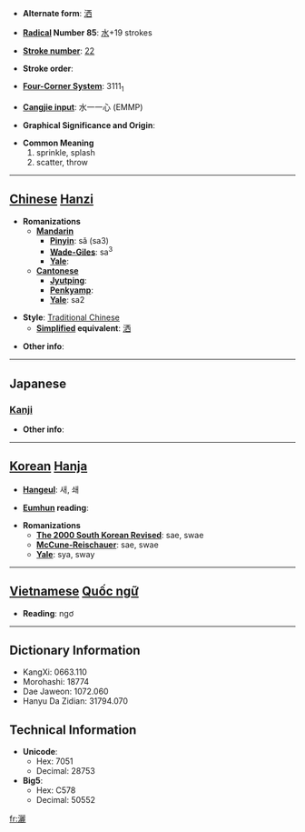 * '''Alternate form''': [[洒]]

* '''[[Wiktionary:Chinese radical index| Radical]] Number 85''': [[Wiktionary:Chinese radical index 水|水]]+19 strokes

* '''[[Wiktionary:Chinese total strokes index|Stroke number]]''': [[Wiktionary:Chinese total strokes index 22|22]]

* '''Stroke order''': 

* '''[[Wiktionary:Chinese four corner index|Four-Corner System]]''': 3111<sub>1</sub>

* '''[[Wiktionary:Chinese Cangjie index|Cangjie input]]''': 水一一心 (EMMP)

* '''Graphical Significance and Origin''': 

* '''Common Meaning'''
*#sprinkle, splash
*# scatter, throw


----

== [[Chinese]] [[Hanzi]] ==

* '''Romanizations'''
** '''[[Mandarin]]'''
*** '''[[Pinyin]]''': sǎ (sa3)
*** '''[[Wade-Giles]]''': sa<sup>3</sup>
*** '''[[Yale]]''': 
** '''[[Cantonese]]'''
*** '''[[Jyutping]]''':
*** '''[[Penkyamp]]''': 
*** '''[[Yale]]''': sa2

* '''Style''': [[Traditional Chinese]] 
** '''[[Simplified Chinese|Simplified]] equivalent''': [[洒]]

* '''Other info''': 

----

==Japanese==
===[[Kanji]]===
{{kanji|on readings=[[さい]] (sai), [[しゃ]] (sha)
|kun readings=[[そそぐ]] (sosogu)
}}

* '''Other info''':  

----

== [[Korean]] [[Hanja]] ==

* '''[[Hangeul]]''': 새, 쇄

* '''[[Eumhun]] reading''': 

* '''Romanizations'''
** '''[[The 2000 South Korean Revised Romanization|The 2000 South Korean Revised]]''': sae, swae
** '''[[McCune-Reischauer]]''': sae, swae
** '''[[Yale]]''': sya, sway


----

== [[Vietnamese]] [[Quốc ngữ]] ==

* '''Reading''': ngơ

----

== Dictionary Information ==

* KangXi: 0663.110
* Morohashi: 18774
* Dae Jaweon: 1072.060
* Hanyu Da Zidian: 31794.070

== Technical Information ==

* '''Unicode''':
** Hex: 7051
** Decimal: 28753
* '''Big5''':
** Hex: C578
** Decimal: 50552

[[fr:灑]]